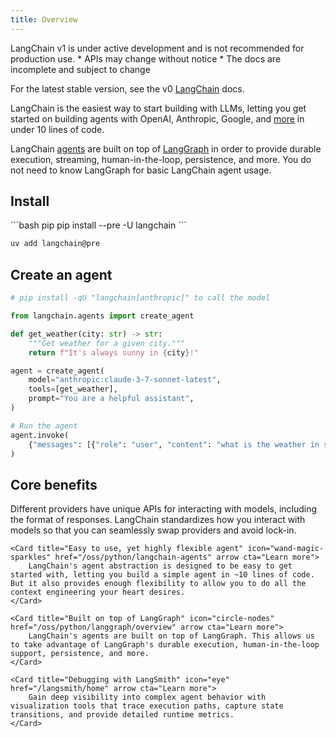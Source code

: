 ```yaml
---
title: Overview
---
```


<Warning>
LangChain v1 is under active development and is not recommended for production use.
* APIs may change without notice
* The docs are incomplete and subject to change

For the latest stable version, see the v0
[LangChain](https://python.langchain.com/docs/introduction/) docs.
</Warning>




LangChain is the easiest way to start building with LLMs, letting you get started on building agents with OpenAI, Anthropic, Google, and [more](/oss/python/integrations/providers) in under 10 lines of code.

LangChain [agents](/oss/python/langchain-agents) are built on top of [LangGraph](/oss/python/langgraph/overview) in order to provide durable execution, streaming, human-in-the-loop, persistence, and more. You do not need to know LangGraph for basic LangChain agent usage.

## <Icon icon="download" size={20} /> Install

<CodeGroup>
```bash pip
pip install --pre -U langchain
```

```bash uv
uv add langchain@pre
```
</CodeGroup>



## Create an agent

```python
# pip install -qU "langchain[anthropic]" to call the model

from langchain.agents import create_agent

def get_weather(city: str) -> str:
    """Get weather for a given city."""
    return f"It's always sunny in {city}!"

agent = create_agent(
    model="anthropic:claude-3-7-sonnet-latest",
    tools=[get_weather],
    prompt="You are a helpful assistant",
)

# Run the agent
agent.invoke(
    {"messages": [{"role": "user", "content": "what is the weather in sf"}]}
)
```





## Core benefits

<Columns cols={2}>
    <Card title="Standard Model Interface" icon="arrows-rotate" href="/oss/python/langchain-models" arrow cta="Learn more">
        Different providers have unique APIs for interacting with models, including the format of responses. LangChain standardizes how you interact with models so that you can seamlessly swap providers and avoid lock-in.
    </Card>

    <Card title="Easy to use, yet highly flexible agent" icon="wand-magic-sparkles" href="/oss/python/langchain-agents" arrow cta="Learn more">
        LangChain's agent abstraction is designed to be easy to get started with, letting you build a simple agent in ~10 lines of code. But it also provides enough flexibility to allow you to do all the context engineering your heart desires.
    </Card>

    <Card title="Built on top of LangGraph" icon="circle-nodes" href="/oss/python/langgraph/overview" arrow cta="Learn more">
        LangChain's agents are built on top of LangGraph. This allows us to take advantage of LangGraph's durable execution, human-in-the-loop support, persistence, and more.
    </Card>

    <Card title="Debugging with LangSmith" icon="eye" href="/langsmith/home" arrow cta="Learn more">
        Gain deep visibility into complex agent behavior with visualization tools that trace execution paths, capture state transitions, and provide detailed runtime metrics.
    </Card>
</Columns>

